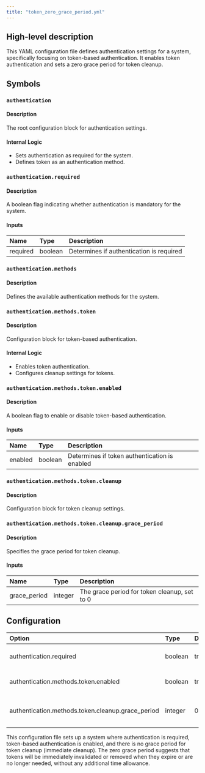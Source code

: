 ```yaml
---
title: "token_zero_grace_period.yml"
---
```


## High-level description
This YAML configuration file defines authentication settings for a system, specifically focusing on token-based authentication. It enables token authentication and sets a zero grace period for token cleanup.

## Symbols

### `authentication`
#### Description
The root configuration block for authentication settings.

#### Internal Logic
- Sets authentication as required for the system.
- Defines token as an authentication method.

### `authentication.required`
#### Description
A boolean flag indicating whether authentication is mandatory for the system.

#### Inputs
| Name | Type | Description |
|:-----|:-----|:------------|
| required | boolean | Determines if authentication is required |

### `authentication.methods`
#### Description
Defines the available authentication methods for the system.

### `authentication.methods.token`
#### Description
Configuration block for token-based authentication.

#### Internal Logic
- Enables token authentication.
- Configures cleanup settings for tokens.

### `authentication.methods.token.enabled`
#### Description
A boolean flag to enable or disable token-based authentication.

#### Inputs
| Name | Type | Description |
|:-----|:-----|:------------|
| enabled | boolean | Determines if token authentication is enabled |

### `authentication.methods.token.cleanup`
#### Description
Configuration block for token cleanup settings.

### `authentication.methods.token.cleanup.grace_period`
#### Description
Specifies the grace period for token cleanup.

#### Inputs
| Name | Type | Description |
|:-----|:-----|:------------|
| grace_period | integer | The grace period for token cleanup, set to 0 |

## Configuration
| Option | Type | Default | Description |
|:-------|:-----|:--------|:------------|
| authentication.required | boolean | true | Determines if authentication is required |
| authentication.methods.token.enabled | boolean | true | Enables token-based authentication |
| authentication.methods.token.cleanup.grace_period | integer | 0 | Sets the grace period for token cleanup to 0 |

This configuration file sets up a system where authentication is required, token-based authentication is enabled, and there is no grace period for token cleanup (immediate cleanup). The zero grace period suggests that tokens will be immediately invalidated or removed when they expire or are no longer needed, without any additional time allowance.